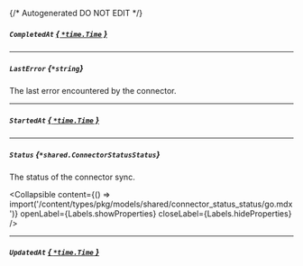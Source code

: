 {/* Autogenerated DO NOT EDIT  */}

##### `CompletedAt` [*{ `*time.Time` }*](https://pkg.go.dev/time#Time)

---
##### `LastError` *{`*string`}*
The last error encountered by the connector.

---
##### `StartedAt` [*{ `*time.Time` }*](https://pkg.go.dev/time#Time)

---
##### `Status` *{`*shared.ConnectorStatusStatus`}*
The status of the connector sync.

<Collapsible content={() => import('/content/types/pkg/models/shared/connector_status_status/go.mdx')} openLabel={Labels.showProperties} closeLabel={Labels.hideProperties} />


---
##### `UpdatedAt` [*{ `*time.Time` }*](https://pkg.go.dev/time#Time)


